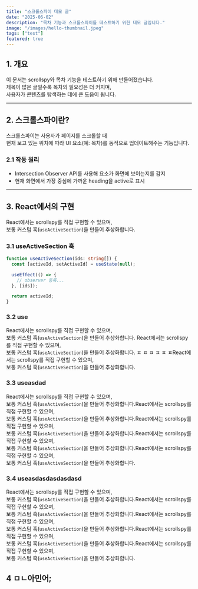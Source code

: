 ```yaml
---
title: "스크롤스파이 데모 글"
date: "2025-06-02"
description: "목차 기능과 스크롤스파이를 테스트하기 위한 데모 글입니다."
image: "/images/hello-thumbnail.jpeg"
tags: ["test"]
featured: true
---
```


## 1. 개요

이 문서는 scrollspy와 목차 기능을 테스트하기 위해 만들어졌습니다.  
제목이 많은 글일수록 목차의 필요성은 더 커지며,  
사용자가 콘텐츠를 탐색하는 데에 큰 도움이 됩니다.

---

## 2. 스크롤스파이란?

스크롤스파이는 사용자가 페이지를 스크롤할 때  
현재 보고 있는 위치에 따라 UI 요소(예: 목차)를 동적으로 업데이트해주는 기능입니다.

### 2.1 작동 원리

- Intersection Observer API를 사용해 요소가 화면에 보이는지를 감지
- 현재 화면에서 가장 중심에 가까운 heading을 active로 표시

---

## 3. React에서의 구현

React에서는 scrollspy를 직접 구현할 수 있으며,  
보통 커스텀 훅(`useActiveSection`)을 만들어 추상화합니다.

### 3.1 useActiveSection 훅

```ts
function useActiveSection(ids: string[]) {
  const [activeId, setActiveId] = useState(null);

  useEffect(() => {
    // observer 등록...
  }, [ids]);

  return activeId;
}
```

### 3.2 use

React에서는 scrollspy를 직접 구현할 수 있으며,  
보통 커스텀 훅(`useActiveSection`)을 만들어 추상화합니다.
React에서는 scrollspy를 직접 구현할 수 있으며,  
보통 커스텀 훅(`useActiveSection`)을 만들어 추상화합니다.
ㅍ
ㅍ
ㅍ
ㅍ
ㅍ
ㅍReact에서는 scrollspy를 직접 구현할 수 있으며,  
보통 커스텀 훅(`useActiveSection`)을 만들어 추상화합니다.

### 3.3 useasdad

React에서는 scrollspy를 직접 구현할 수 있으며,  
보통 커스텀 훅(`useActiveSection`)을 만들어 추상화합니다.React에서는 scrollspy를 직접 구현할 수 있으며,  
보통 커스텀 훅(`useActiveSection`)을 만들어 추상화합니다.React에서는 scrollspy를 직접 구현할 수 있으며,  
보통 커스텀 훅(`useActiveSection`)을 만들어 추상화합니다.React에서는 scrollspy를 직접 구현할 수 있으며,  
보통 커스텀 훅(`useActiveSection`)을 만들어 추상화합니다.React에서는 scrollspy를 직접 구현할 수 있으며,  
보통 커스텀 훅(`useActiveSection`)을 만들어 추상화합니다.

### 3.4 useasdasdasdasdasd

React에서는 scrollspy를 직접 구현할 수 있으며,  
보통 커스텀 훅(`useActiveSection`)을 만들어 추상화합니다.React에서는 scrollspy를 직접 구현할 수 있으며,  
보통 커스텀 훅(`useActiveSection`)을 만들어 추상화합니다.React에서는 scrollspy를 직접 구현할 수 있으며,  
보통 커스텀 훅(`useActiveSection`)을 만들어 추상화합니다.React에서는 scrollspy를 직접 구현할 수 있으며,  
보통 커스텀 훅(`useActiveSection`)을 만들어 추상화합니다.React에서는 scrollspy를 직접 구현할 수 있으며,  
보통 커스텀 훅(`useActiveSection`)을 만들어 추상화합니다.

## 4 ㅁㄴ아민어;
